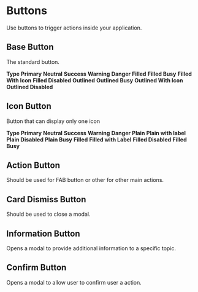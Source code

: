 

<Meta title="Navigation Components/Buttons" />

# Buttons
Use buttons to trigger actions inside your application.

## Base Button
The standard button.
<div
  style={{ display: 'grid', 'grid-template-columns': '1fr 1fr 1fr 1fr 1fr 1fr', gap: '1rem' }}>
  <strong>Type</strong>
  <strong>Primary</strong>
  <strong>Neutral</strong>
  <strong>Success</strong>
  <strong>Warning</strong>
  <strong>Danger</strong>
  <strong>Filled</strong>
  <Story of={BaseButton.FilledPrimary} />
  <Story of={BaseButton.FilledNeutral} />
  <Story of={BaseButton.FilledSuccess} />
  <Story of={BaseButton.FilledWarning} />
  <Story of={BaseButton.FilledDanger} />
  <strong>Filled Busy</strong>
  <Story of={BaseButton.FilledPrimaryBusy} />
  <Story of={BaseButton.FilledNeutralBusy} />
  <Story of={BaseButton.FilledSuccessBusy} />
  <Story of={BaseButton.FilledWarningBusy} />
  <Story of={BaseButton.FilledDangerBusy} />
  <strong>Filled With Icon</strong>
  <Story of={BaseButton.FilledPrimaryIcon} />
  <Story of={BaseButton.FilledNeutralIcon} />
  <Story of={BaseButton.FilledSuccessIcon} />
  <Story of={BaseButton.FilledWarningIcon} />
  <Story of={BaseButton.FilledDangerIcon} />
  <strong>Filled Disabled</strong>
  <Story of={BaseButton.FilledPrimaryDisabled} />
  <Story of={BaseButton.FilledNeutralDisabled} />
  <Story of={BaseButton.FilledSuccessDisabled} />
  <Story of={BaseButton.FilledWarningDisabled} />
  <Story of={BaseButton.FilledDangerDisabled} />
  <strong>Outlined</strong>
  <Story of={BaseButton.OutlinePrimary} />
  <Story of={BaseButton.OutlineNeutral} />
  <Story of={BaseButton.OutlineSuccess} />
  <Story of={BaseButton.OutlineWarning} />
  <Story of={BaseButton.OutlineDanger} />
  <strong>Outlined Busy</strong>
  <Story of={BaseButton.OutlinePrimaryBusy} />
  <Story of={BaseButton.OutlineNeutralBusy} />
  <Story of={BaseButton.OutlineSuccessBusy} />
  <Story of={BaseButton.OutlineWarningBusy} />
  <Story of={BaseButton.OutlineDangerBusy} />
  <strong>Outlined With Icon</strong>
  <Story of={BaseButton.OutlinePrimaryIcon} />
  <Story of={BaseButton.OutlineNeutralIcon} />
  <Story of={BaseButton.OutlineSuccessIcon} />
  <Story of={BaseButton.OutlineWarningIcon} />
  <Story of={BaseButton.OutlineDangerIcon} />
  <strong>Outlined Disabled</strong>
  <Story of={BaseButton.OutlinePrimaryDisabled} />
  <Story of={BaseButton.OutlineNeutralDisabled} />
  <Story of={BaseButton.OutlineSuccessDisabled} />
  <Story of={BaseButton.OutlineWarningDisabled} />
  <Story of={BaseButton.OutlineDangerDisabled} />
</div>

## Icon Button
Button that can display only one icon

<div
  style={{ display: 'grid', 'grid-template-columns': '1fr 1fr 1fr 1fr 1fr 1fr', gap: '1rem', justifyItems: 'center' }}>
  <strong style={{justifySelf: 'start'}}>Type</strong>
  <strong>Primary</strong>
  <strong>Neutral</strong>
  <strong>Success</strong>
  <strong>Warning</strong>
  <strong>Danger</strong>
  <strong style={{justifySelf: 'start'}}>Plain</strong>
  <Story of={IconButton.Primary} />
  <Story of={IconButton.Neutral} />
  <Story of={IconButton.Success} />
  <Story of={IconButton.Warning} />
  <Story of={IconButton.Danger} />
  <strong style={{justifySelf: 'start'}}>Plain with label</strong>
  <Story of={IconButton.PrimaryWithLabel} />
  <Story of={IconButton.NeutralWithLabel} />
  <Story of={IconButton.SuccessWithLabel} />
  <Story of={IconButton.WarningWithLabel} />
  <Story of={IconButton.DangerWithLabel} />
  <strong style={{justifySelf: 'start'}}>Plain Disabled</strong>
  <Story of={IconButton.PrimaryDisabled} />
  <Story of={IconButton.NeutralDisabled} />
  <Story of={IconButton.SuccessDisabled} />
  <Story of={IconButton.WarningDisabled} />
  <Story of={IconButton.DangerDisabled} />
  <strong style={{justifySelf: 'start'}}>Plain Busy</strong>
  <Story of={IconButton.PrimaryBusy} />
  <Story of={IconButton.NeutralBusy} />
  <Story of={IconButton.SuccessBusy} />
  <Story of={IconButton.WarningBusy} />
  <Story of={IconButton.DangerBusy} />
  <strong style={{justifySelf: 'start'}}>Filled</strong>
  <Story of={IconButton.PrimaryFilled} />
  <Story of={IconButton.NeutralFilled} />
  <Story of={IconButton.SuccessFilled} />
  <Story of={IconButton.WarningFilled} />
  <Story of={IconButton.DangerFilled} />
  <strong style={{justifySelf: 'start'}}>Filled with Label</strong>
  <Story of={IconButton.PrimaryFilledWithLabel} />
  <Story of={IconButton.NeutralFilledWithLabel} />
  <Story of={IconButton.SuccessFilledWithLabel} />
  <Story of={IconButton.WarningFilledWithLabel} />
  <Story of={IconButton.DangerFilledWithLabel} />
  <strong style={{justifySelf: 'start'}}>Filled Disabled</strong>
  <Story of={IconButton.PrimaryFilledDisabled} />
  <Story of={IconButton.NeutralFilledDisabled} />
  <Story of={IconButton.SuccessFilledDisabled} />
  <Story of={IconButton.WarningFilledDisabled} />
  <Story of={IconButton.DangerFilledDisabled} />
  <strong style={{justifySelf: 'start'}}>Filled Busy</strong>
  <Story of={IconButton.PrimaryFilledBusy} />
  <Story of={IconButton.NeutralFilledBusy} />
  <Story of={IconButton.SuccessFilledBusy} />
  <Story of={IconButton.WarningFilledBusy} />
  <Story of={IconButton.DangerFilledBusy} />
</div>

## Action Button
Should be used for FAB button or other for other main actions.
<Story of={ActionButton.Default} />

## Card Dismiss Button
Should be used to close a modal.
<Story of={CardDismissButton.Default} />

## Information Button
Opens a modal to provide additional information to a specific topic.
<Story of={InformationButton.Default} />

## Confirm Button
Opens a modal to allow user to confirm user a action.
<Story of={ConfirmButton.Default} />

